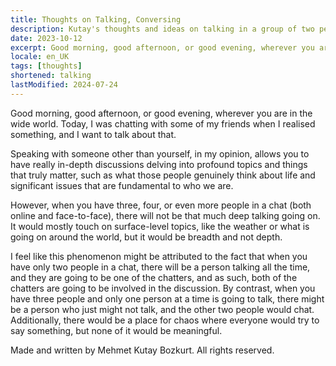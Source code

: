 ```yaml
---
title: Thoughts on Talking, Conversing
description: Kutay's thoughts and ideas on talking in a group of two people or more.
date: 2023-10-12
excerpt: Good morning, good afternoon, or good evening, wherever you are in the wide world. Today, I was chatting with some of my friends when I realised something, and I want to talk about that.
locale: en_UK
tags: [thoughts]
shortened: talking
lastModified: 2024-07-24
---
```

Good morning, good afternoon, or good evening, wherever you are in the wide world. Today, I was chatting with some of my friends when I realised something, and I want to talk about that.

Speaking with someone other than yourself, in my opinion, allows you to have really in-depth discussions delving into profound topics and things that truly matter, such as what those people genuinely think about life and significant issues that are fundamental to who we are.

However, when you have three, four, or even more people in a chat (both online and face-to-face), there will not be that much deep talking going on. It would mostly touch on surface-level topics, like the weather or what is going on around the world, but it would be breadth and not depth.

I feel like this phenomenon might be attributed to the fact that when you have only two people in a chat, there will be a person talking all the time, and they are going to be one of the chatters, and as such, both of the chatters are going to be involved in the discussion. By contrast, when you have three people and only one person at a time is going to talk, there might be a person who just might not talk, and the other two people would chat. Additionally, there would be a place for chaos where everyone would try to say something, but none of it would be meaningful.

Made and written by Mehmet Kutay Bozkurt. All rights reserved.